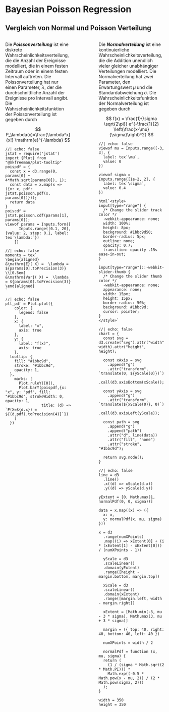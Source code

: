 # Bayesian Poisson Regression 
## Vergleich von Normal und Poisson Verteilung

:::: {.columns}

::: {.column width='45%'}
Die ***Poissonverteilung*** ist eine diskrete Wahrscheinlichkeitsverteilung, die die Anzahl der Ereignisse modelliert, die in einem festen Zeitraum oder in einem festen Intervall auftreten. Die Poissonverteilung hat nur einen Parameter, $\lambda$, der die durchschnittliche Anzahl der Ereignisse pro Intervall angibt. Die Wahrscheinlichkeitsfunktion der Poissonverteilung ist gegeben durch

$$
P_\lambda(x)=\frac{\lambda^x}{x!} \mathrm{e}^{-\lambda}
$$

```ojs
//| echo: false
jstat = require('jstat')
import {Plot} from "@mkfreeman/plot-tooltip"
poispdf = {
  const x = d3.range(0, params[0] + 4*Math.sqrt(params[0]), 1);
  const data = x.map(x => ({x: x, pdf: jstat.poisson.pdf(x, params[0])}));
  return data
}
poiscdf = jstat.poisson.cdf(params[1], params[0]);
viewof params = Inputs.form([
      Inputs.range([0.1, 20], {value: 2, step: 0.1, label: tex`\lambda:`})
    ])
```

```ojs
//| echo: false
moments = tex`
\begin{aligned}
&\mathrm{E}( X) =  \lambda = ${params[0].toPrecision(3)} \\[0.5em]
&\mathrm{Var}( X) =  \lambda  = ${params[0].toPrecision(3)} 
\end{aligned}
`
```

```ojs
//| echo: false
plt_pdf = Plot.plot({
    color: { 
      legend: false
    },
    x: {
      label: "x",
      axis: true
    },
    y: {
      label: "f(x)",
      axis: true
    },
  tooltip: {
    fill: "#1bbc9d",
    stroke: "#1bbc9d",
    opacity: 1,
  },
    marks: [
      Plot.ruleY([0]),
      Plot.barY(poispdf,{x: "x", y: "pdf", fill: "#1bbc9d", strokeWidth: 0, opacity: 1,
                title: (d) => `P(X=${d.x}) = ${(d.pdf).toPrecision(4)}`})
    ]
  })
```

:::

::: {.column width='10%'}

:::

::: {.column width='45%'}
Die ***Normalverteilung*** ist eine kontinuierliche Wahrscheinlichkeitsverteilung, die die Addition unendlich vieler gleicher unabhängiger Verteilungen modelliert. Die Normalverteilung hat zwei Parameter, den Erwartungswert $\mu$ und die Standardabweichung $\sigma$. Die Wahrscheinlichkeitsfunktion der Normalverteilung ist gegeben durch

$$
f(x) = \frac{1}{\sigma \sqrt{2\pi}} e^{-\frac{1}{2} \left(\frac{x-\mu}{\sigma}\right)^2}
$$

```ojs
//| echo: false
viewof mu = Inputs.range([-3, 3], {
  label: tex`\mu`,
  value: 0
})

viewof sigma = Inputs.range([1e-2, 2], {
  label: tex`\sigma`,
  value: 0.4
})

html`<style>
input[type="range"] {
  /* Change the slider track color */
  -webkit-appearance: none;
  width: 100%;
  height: 8px;
  background: #1bbc9d50;
  border-radius: 5px;
  outline: none;
  opacity: 0.7;
  transition: opacity .15s ease-in-out;
}

input[type="range"]::-webkit-slider-thumb {
  /* Change the slider thumb color */
  -webkit-appearance: none;
  appearance: none;
  width: 15px;
  height: 15px;
  border-radius: 50%;
  background: #1bbc9d;
  cursor: pointer;
}
</style>`
```


```ojs
//| echo: false
chart = {
  const svg = d3.create("svg").attr("width", width).attr("height", height);

  const xAxis = svg
    .append("g")
    .attr("transform", `translate(0, ${yScale(0)})`)
    .call(d3.axisBottom(xScale));

  const yAxis = svg
    .append("g")
    .attr("transform", `translate(${xScale(0)}, 0)`)
    .call(d3.axisLeft(yScale));

  const path = svg
    .append("g")
    .append("path")
    .attr("d", line(data))
    .attr("fill", "none")
    .attr("stroke", "#1bbc9d");

  return svg.node();
}
```


```ojs
//| echo: false
line = d3
  .line()
  .x((d) => xScale(d.x))
  .y((d) => yScale(d.y))
  
yExtent = [0, Math.max(1, normalPdf(0, 0, sigma))]

data = x.map((x) => ({
  x: x,
  y: normalPdf(x, mu, sigma)
}))

x = d3
  .range(numXPoints)
  .map((i) => xExtent[0] + (i * (xExtent[1] - xExtent[0])) / (numXPoints - 1))
  
  yScale = d3
  .scaleLinear()
  .domain(yExtent)
  .range([height - margin.bottom, margin.top])
  
  xScale = d3
  .scaleLinear()
  .domain(xExtent)
  .range([margin.left, width - margin.right])
  
  xExtent = [Math.min(-3, mu - 3 * sigma), Math.max(3, mu + 3 * sigma)]
  
  margin = ({ top: 40, right: 40, bottom: 40, left: 40 })
  
  numXPoints = width / 2
  
  normalPdf = function (x, mu, sigma) {
  return (
    (1 / (sigma * Math.sqrt(2 * Math.PI))) *
    Math.exp((-0.5 * Math.pow(x - mu, 2)) / (2 * Math.pow(sigma, 2)))
  );
}

width = 350
height = 350
```



:::

::::



